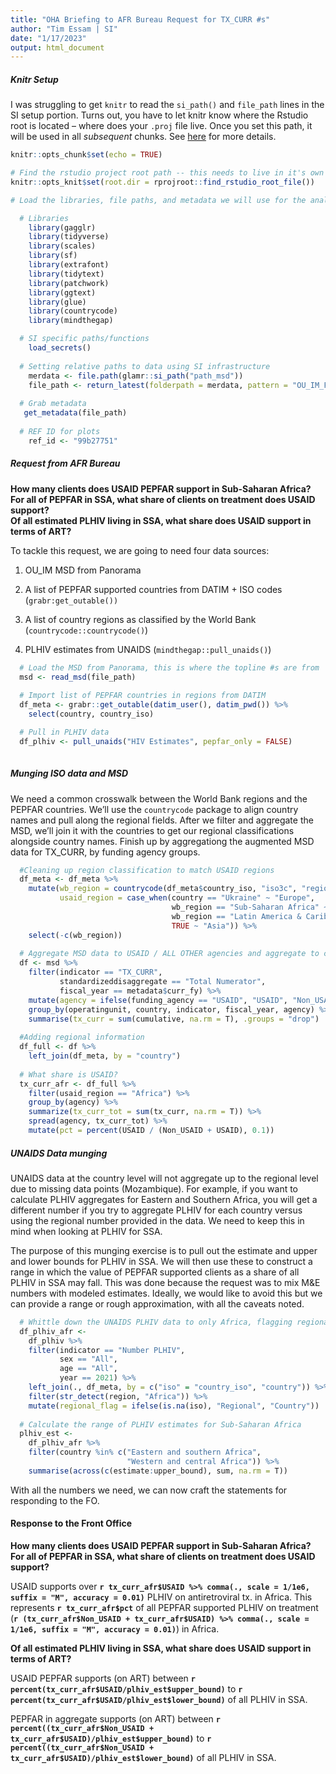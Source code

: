 ```yaml
---
title: "OHA Briefing to AFR Bureau Request for TX_CURR #s"
author: "Tim Essam | SI"
date: "1/17/2023"
output: html_document
---
```


##### Knitr Setup

I was struggling to get `knitr` to read the `si_path()` and `file_path` lines in the SI setup portion. Turns out, you have to let knitr know where the Rstudio root is located -- where does your `.proj` file live. Once you set this path, it will be used in all *subsequent* chunks. See [here](https://stackoverflow.com/questions/30237310/setting-work-directory-in-knitr-using-opts-chunksetroot-dir-doesnt-wor) for more details.

```r
knitr::opts_chunk$set(echo = TRUE)

# Find the rstudio project root path -- this needs to live in it's own chunk to work downstream
knitr::opts_knit$set(root.dir = rprojroot::find_rstudio_root_file())
```

```r
# Load the libraries, file paths, and metadata we will use for the analysis.

  # Libraries
    library(gagglr)
    library(tidyverse)
    library(scales)
    library(sf)
    library(extrafont)
    library(tidytext)
    library(patchwork)
    library(ggtext)
    library(glue)
    library(countrycode)
    library(mindthegap)

  # SI specific paths/functions  
    load_secrets()
    
  # Setting relative paths to data using SI infrastructure
    merdata <- file.path(glamr::si_path("path_msd"))
    file_path <- return_latest(folderpath = merdata, pattern = "OU_IM_FY20-23")
      
  # Grab metadata
   get_metadata(file_path)
  
  # REF ID for plots
    ref_id <- "99b27751"
```

##### Request from AFR Bureau

**How many clients does USAID PEPFAR support in Sub-Saharan Africa?\
For all of PEPFAR in SSA, what share of clients on treatment does USAID support?\
Of all estimated PLHIV living in SSA, what share does USAID support in terms of ART?**

To tackle this request, we are going to need four data sources:

1.  OU_IM MSD from Panorama

2.  A list of PEPFAR supported countries from DATIM + ISO codes (`grabr:get_outable())`

3.  A list of country regions as classified by the World Bank (`countrycode::countrycode()`)

4.  PLHIV estimates from UNAIDS (`mindthegap::pull_unaids()`)

```r

  # Load the MSD from Panorama, this is where the topline #s are from
  msd <- read_msd(file_path)
  
  # Import list of PEPFAR countries in regions from DATIM
  df_meta <- grabr::get_outable(datim_user(), datim_pwd()) %>% 
    select(country, country_iso)

  # Pull in PLHIV data
  df_plhiv <- pull_unaids("HIV Estimates", pepfar_only = FALSE)  
  
```

##### Munging ISO data and MSD

We need a common crosswalk between the World Bank regions and the PEPFAR countries. We'll use the `countrycode` package to align country names and pull along the regional fields. After we filter and aggregate the MSD, we'll join it with the countries to get our regional classifications alongside country names. Finish up by aggregationg the augmented MSD data for TX_CURR, by funding agency groups.

```r

  #Cleaning up region classification to match USAID regions 
  df_meta <- df_meta %>%
    mutate(wb_region = countrycode(df_meta$country_iso, "iso3c", "region"),
           usaid_region = case_when(country == "Ukraine" ~ "Europe",
                                    wb_region == "Sub-Saharan Africa" ~ "Africa",
                                    wb_region == "Latin America & Caribbean" ~ "LAC",
                                    TRUE ~ "Asia")) %>% 
    select(-c(wb_region))
  
  # Aggregate MSD data to USAID / ALL OTHER agencies and aggregate to country level
  df <- msd %>% 
    filter(indicator == "TX_CURR", 
           standardizeddisaggregate == "Total Numerator",
           fiscal_year == metadata$curr_fy) %>% 
    mutate(agency = ifelse(funding_agency == "USAID", "USAID", "Non_USAID")) %>% 
    group_by(operatingunit, country, indicator, fiscal_year, agency) %>% 
    summarise(tx_curr = sum(cumulative, na.rm = T), .groups = "drop")
  
  #Adding regional information
  df_full <- df %>% 
    left_join(df_meta, by = "country") 
  
  # What share is USAID?
  tx_curr_afr <- df_full %>% 
    filter(usaid_region == "Africa") %>% 
    group_by(agency) %>% 
    summarize(tx_curr_tot = sum(tx_curr, na.rm = T)) %>% 
    spread(agency, tx_curr_tot) %>% 
    mutate(pct = percent(USAID / (Non_USAID + USAID), 0.1))
```

##### UNAIDS Data munging

UNAIDS data at the country level will not aggregate up to the regional level due to missing data points (Mozambique). For example, if you want to calculate PLHIV aggregates for Eastern and Southern Africa, you will get a different number if you try to aggregate PLHIV for each country versus using the regional number provided in the data. We need to keep this in mind when looking at PLHIV for SSA.

The purpose of this munging exercise is to pull out the estimate and upper and lower bounds for PLHIV in SSA. We will then use these to construct a range in which the value of PEPFAR supported clients as a share of all PLHIV in SSA may fall. This was done because the request was to mix M&E numbers with modeled estimates. Ideally, we would like to avoid this but we can provide a range or rough approximation, with all the caveats noted.

```r

  # Whittle down the UNAIDS PLHIV data to only Africa, flagging regional versus country level rows along the way. 
  df_plhiv_afr <- 
    df_plhiv %>% 
    filter(indicator == "Number PLHIV", 
           sex == "All", 
           age == "All", 
           year == 2021) %>% 
    left_join(., df_meta, by = c("iso" = "country_iso", "country")) %>% 
    filter(str_detect(region, "Africa")) %>% 
    mutate(regional_flag = ifelse(is.na(iso), "Regional", "Country"))
    
  # Calculate the range of PLHIV estimates for Sub-Saharan Africa
  plhiv_est <- 
    df_plhiv_afr %>% 
    filter(country %in% c("Eastern and southern Africa", 
                          "Western and central Africa")) %>%
    summarise(across(c(estimate:upper_bound), sum, na.rm = T))
```

With all the numbers we need, we can now craft the statements for responding to the FO.

#### Response to the Front Office

**How many clients does USAID PEPFAR support in Sub-Saharan Africa?\
For all of PEPFAR in SSA, what share of clients on treatment does USAID support?**

USAID supports over **`r tx_curr_afr$USAID %>% comma(., scale = 1/1e6, suffix = "M", accuracy = 0.01)`** PLHIV on antiretroviral tx. in Africa. This represents  **`r tx_curr_afr$pct`** of all PEPFAR supported PLHIV on treatment (**`r (tx_curr_afr$Non_USAID + tx_curr_afr$USAID) %>% comma(., scale = 1/1e6, suffix = "M", accuracy = 0.01)`**) in Africa.

**Of all estimated PLHIV living in SSA, what share does USAID support in terms of ART?**

USAID PEPFAR supports (on ART) between **`r percent(tx_curr_afr$USAID/plhiv_est$upper_bound)`** to **`r percent(tx_curr_afr$USAID/plhiv_est$lower_bound)`** of all PLHIV in SSA.

PEPFAR in aggregate supports (on ART) between **`r percent((tx_curr_afr$Non_USAID + tx_curr_afr$USAID)/plhiv_est$upper_bound)`** to **`r percent((tx_curr_afr$Non_USAID + tx_curr_afr$USAID)/plhiv_est$lower_bound)`** of all PLHIV in SSA.
